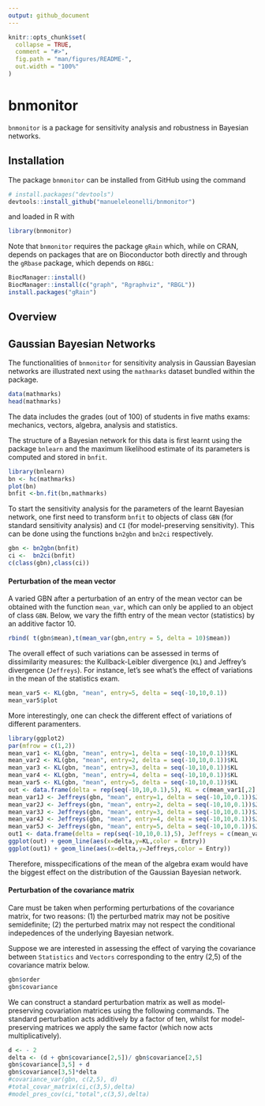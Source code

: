 ```yaml
---
output: github_document
---
```


<!-- README.md is generated from README.Rmd. Please edit that file -->

```r
knitr::opts_chunk$set(
  collapse = TRUE,
  comment = "#>",
  fig.path = "man/figures/README-",
  out.width = "100%"
)
```

# bnmonitor

`bnmonitor` is a package for sensitivity analysis and robustness in Bayesian networks.

## Installation 

The package `bnmonitor` can be installed from GitHub using the command 
```r
# install.packages("devtools")
devtools::install_github("manueleleonelli/bnmonitor")
```
and loaded in R with
```r
library(bnmonitor)
```
Note that `bnmonitor` requires the package `gRain` which, while on CRAN, depends on packages that are on Bioconductor both directly and through the `gRbase` package, which depends on `RBGL`:
```r
BiocManager::install()
BiocManager::install(c("graph", "Rgraphviz", "RBGL"))
install.packages("gRain")
```

## Overview

## Gaussian Bayesian Networks
The functionalities of `bnmonitor` for sensitivity analysis in Gaussian Bayesian networks are illustrated next using the `mathmarks` dataset bundled within the package. 
```r
data(mathmarks)
head(mathmarks)
```
The data includes the grades (out of 100) of students in five maths exams: mechanics, vectors, algebra, analysis and statistics.

The structure of a Bayesian network for this data is first learnt using the package `bnlearn` and the maximum likelihood estimate of its parameters is computed and stored in `bnfit`.
```r
library(bnlearn)
bn <- hc(mathmarks)
plot(bn)
bnfit <-bn.fit(bn,mathmarks)
```

To start the sensitivity analysis for the parameters of the learnt Bayesian network, one first need to transform `bnfit` to objects of class `GBN` (for standard sensitivity analysis) and `CI` (for model-preserving sensitivity). This can be done using the functions `bn2gbn` and `bn2ci` respectively.
```r
gbn <- bn2gbn(bnfit)
ci <-  bn2ci(bnfit)
c(class(gbn),class(ci))
```

#### Perturbation of the mean vector

A varied GBN after a perturbation of an entry of the mean vector can be obtained with the function `mean_var`, which can only be applied to an object of class `GBN`. Below, we vary the fifth entry of the mean vector (statistics) by an additive factor 10.

```r
rbind( t(gbn$mean),t(mean_var(gbn,entry = 5, delta = 10)$mean))
```

The overall effect of such variations can be assessed in terms of dissimilarity measures: the Kullback-Leibler divergence (`KL`) and Jeffrey's divergence (`Jeffreys`). For instance, let's see what's the effect of variations in the mean of the statistics exam.
```r
mean_var5 <- KL(gbn, "mean", entry=5, delta = seq(-10,10,0.1))
mean_var5$plot
```

More interestingly, one can check the different effect of variations of different paramenters.
```r
library(ggplot2)
par(mfrow = c(1,2))
mean_var1 <- KL(gbn, "mean", entry=1, delta = seq(-10,10,0.1))$KL
mean_var2 <- KL(gbn, "mean", entry=2, delta = seq(-10,10,0.1))$KL
mean_var3 <- KL(gbn, "mean", entry=3, delta = seq(-10,10,0.1))$KL
mean_var4 <- KL(gbn, "mean", entry=4, delta = seq(-10,10,0.1))$KL
mean_var5 <- KL(gbn, "mean", entry=5, delta = seq(-10,10,0.1))$KL
out <- data.frame(delta = rep(seq(-10,10,0.1),5), KL = c(mean_var1[,2],mean_var2[,2],mean_var3[,2],mean_var4[,2],mean_var5[,2]), Entry = c(rep("mechanics",length(seq(-10,10,0.1))),rep("vectors",length(seq(-10,10,0.1))),rep("algebra",length(seq(-10,10,0.1))),rep("analysis",length(seq(-10,10,0.1))),rep("statistics",length(seq(-10,10,0.1)))))
mean_var1J <- Jeffreys(gbn, "mean", entry=1, delta = seq(-10,10,0.1))$Jeffreys
mean_var2J <- Jeffreys(gbn, "mean", entry=2, delta = seq(-10,10,0.1))$Jeffreys
mean_var3J <- Jeffreys(gbn, "mean", entry=3, delta = seq(-10,10,0.1))$Jeffreys
mean_var4J <- Jeffreys(gbn, "mean", entry=4, delta = seq(-10,10,0.1))$Jeffreys
mean_var5J <- Jeffreys(gbn, "mean", entry=5, delta = seq(-10,10,0.1))$Jeffreys
out1 <- data.frame(delta = rep(seq(-10,10,0.1),5), Jeffreys = c(mean_var1J[,2],mean_var2J[,2],mean_var3J[,2],mean_var4J[,2],mean_var5J[,2]), Entry = c(rep("mechanics",length(seq(-10,10,0.1))),rep("vectors",length(seq(-10,10,0.1))),rep("algebra",length(seq(-10,10,0.1))),rep("analysis",length(seq(-10,10,0.1))),rep("statistics",length(seq(-10,10,0.1)))))
ggplot(out) + geom_line(aes(x=delta,y=KL,color = Entry)) 
ggplot(out1) + geom_line(aes(x=delta,y=Jeffreys,color = Entry)) 
```

Therefore, misspecifications of the mean of the algebra exam would have the biggest effect on the distribution of the Gaussian Bayesian network.

#### Perturbation of the covariance matrix

Care must be taken when performing perturbations of the covariance matrix, for two reasons: (1) the perturbed matrix may not be positive semidefinite; (2) the perturbed matrix may not respect the conditional indepedences of the underlying Bayesian network. 

Suppose we are interested in assessing the effect of varying the covariance between `Statistics` and `Vectors` corresponding to the entry (2,5) of the covariance matrix below.

```r
gbn$order
gbn$covariance
```

We can construct a standard perturbation matrix as well as model-preserving covariation matrices using the following commands. The standard perturbation acts additively by a factor of ten, whilst for model-preserving matrices we apply the same factor (which now acts multiplicatively).

```r
d <- - 2
delta <- (d + gbn$covariance[2,5])/ gbn$covariance[2,5]
gbn$covariance[3,5] + d
gbn$covariance[3,5]*delta
#covariance_var(gbn, c(2,5), d)
#total_covar_matrix(ci,c(3,5),delta)
#model_pres_cov(ci,"total",c(3,5),delta)
```
